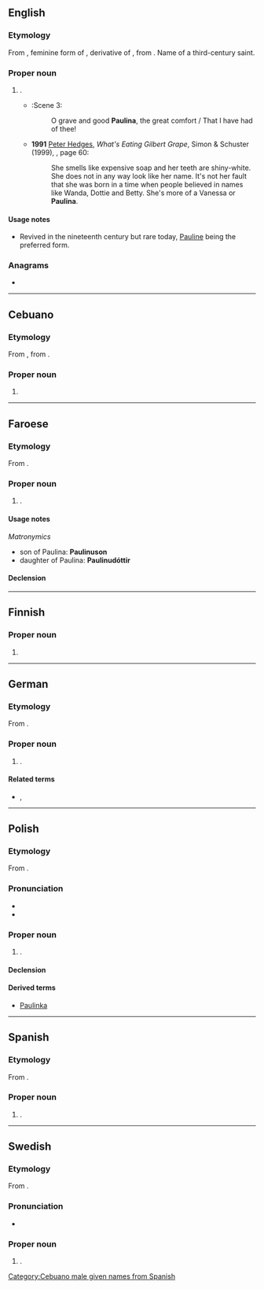 {{also|Paulína|Paulīna}}
==English==

===Etymology===
From {{der|en|la|Paulina}}, feminine form of {{m|la|Paulinus}}, derivative of {{m|la|Paulus}}, from {{m|la|paulus||small}}. Name of a third-century saint.

===Proper noun===
{{en-proper noun}}

# {{given name|lang=en|female|from=Latin}}.
#* {{RQ:Shakespeare Winter|V}}:Scene 3:
#*: O grave and good '''Paulina''', the great comfort / That I have had of thee!
#* '''1991''' [[w:Peter Hedges|Peter Hedges]], ''What's Eating Gilbert Grape'', Simon & Schuster (1999), {{ISBN|0671038540}}, page 60:
#*: She smells like expensive soap and her teeth are shiny-white. She does not in any way look like her name. It's not her fault that she was born in a time when people believed in names like Wanda, Dottie and Betty. She's more of a Vanessa or '''Paulina'''.

====Usage notes====
* Revived in the nineteenth century but rare today, [[Pauline]] being the preferred form.

===Anagrams===
* {{anagrams|en|a=aailnpu|Apulian|Paulian}}

----

==Cebuano==

===Etymology===
From {{der|ceb|es|Paulina}}, from {{der|ceb|la|Paulina}}.

===Proper noun===
{{head|ceb|proper noun}}

# {{given name|male|from=Latin|lang=ceb|dot=|A=a}}

[[Category:Cebuano male given names from Spanish]]

----

==Faroese==

===Etymology===
From {{der|fo|la|Paulina}}.

===Proper noun===
{{head|fo|proper noun}}

# {{given name|female|lang=fo}}.

====Usage notes====
''Matronymics''
* son of Paulina: '''Paulinuson'''
* daughter of Paulina: '''Paulinudóttir'''

====Declension====
{{fo-decl-proper-noun-s-indef|Paulina|Paulinu|Paulinu|Paulinu}}

----

==Finnish==

===Proper noun===
{{head|fi|proper noun form}}

# {{fi-form of|case=essive|pl=singular|Pauli}}

----

==German==

===Etymology===
From {{der|de|la|Paulina}}.

===Proper noun===
{{head|de|proper noun}}

# {{given name|female|lang=de}}.

====Related terms====
* {{l|de|Paula}}, {{l|de|Pauline}}

----

==Polish==

===Etymology===
From {{der|pl|la|Paulina}}.

===Pronunciation===
* {{pl-IPA|/Paulina/|/Pa-ulina/}}
* {{audio|Pl-Paulina.ogg|Audio|lang=pl}}

===Proper noun===
{{pl-proper noun|f|m=Paweł}}

# {{given name|female|lang=pl}}.

====Declension====
{{pl-decl-noun-f|Pauli|n}}

====Derived terms====
* [[Paulinka]]

----

==Spanish==

===Etymology===
From {{der|es|la|Paulina}}.

===Proper noun===
{{es-proper noun|f}}

# {{given name|female|lang=es}}.

----

==Swedish==

===Etymology===
From {{der|sv|la|Paulina}}.

===Pronunciation===
* {{IPA|/pa͜ʊ²liːna/|lang=sv}}

===Proper noun===
{{sv-proper noun|c}}

# {{given name|female|lang=sv}}.